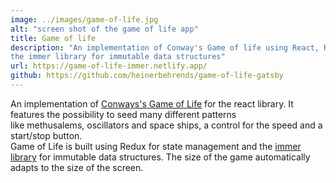 ```yaml
---
image: ../images/game-of-life.jpg
alt: "screen shot of the game of life app"
title: Game of life
description: "An implementation of Conway's Game of life using React, Redux and 
the immer library for immutable data structures"
url: https://game-of-life-immer.netlify.app/
github: https://github.com/heinerbehrends/game-of-life-gatsby
---
```


An implementation of [Conways's Game of Life](https://en.wikipedia.org/wiki/Conway%27s_Game_of_Life)
for the react library. It features the possibility to seed many different patterns  
like methusalems, oscillators and space ships, a control for the speed and a
start/stop button. <br />
Game of Life is built using Redux for state management and the [immer library](immerjs.github.io/)
for immutable data structures. The size of the game automatically adapts to the
size of the screen.
